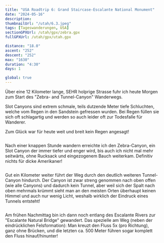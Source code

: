 ```yaml
---
title: "USA Roadtrip 6: Grand Staircase-Escalante National Monument"
date: "2024-05-16"
description:
thumbnailUrl: "/utah/6.3.jpeg"
tags: [Tageswanderungen, USA]
sectionGPXUrl: /utah/gpx/zebra.gpx
fullGPXUrl: /utah/gpx/utah.gpx

distance: "18.0"
ascent: "252"
descent: "252"
max: "1630"
duration: "4:30"
days: 1

global: true
---
```


Über eine 12 Kilometer lange, SEHR holprige Strasse fuhr ich heute Morgen zum Start des "Zebra- and Tunnel-Canyon" Wanderwegs.

Slot Canyons sind extrem schmale, teils dutzende Meter tiefe Schluchten, welche vom Regen in den Sandstein gefressen wurden. Bei Regen füllen sie sich oft schlagartig und werden so auch leider oft zur Todesfalle für Wanderer.

Zum Glück war für heute weit und breit kein Regen angesagt!

<Img
	imageUrl="/utah/6.1.jpeg"
	description="Mein kleiner, blauer Campervan im Vergleich mit einem 'richtigen' Offroad-Camper"
/>

Nach einer knappen Stunde wandern erreichte ich den Zebra-Canyon, ein Slot Canyon der immer tiefer und enger wird, bis auch ich nicht mal mehr seitwärts, ohne Rucksack und eingezogenem Bauch weiterkam. Definitiv nichts für dicke Amerikaner!

<Img
	imageUrl="/utah/6.2.jpeg"
	description="Der Zebra-Canyon an einer Stelle, an der ich noch weitergekommen bin"
/>

Gut ein Kilometer weiter führt der Weg durch den deutlich weiteren Tunnel-Canyon hindurch. Der Canyon ist zwar streng genommen nach oben offen (wie alle Canyons) und dadurch kein Tunnel, aber weil sich der Spalt nach oben mehrmals krümmt sieht man an den meisten Orten überhaupt keinen Himmel und auch nur wenig Licht, weshalb wirklich der Eindruck eines Tunnels entsteht!

<Img imageUrl="/utah/6.3.jpeg" description="Der Tunnel-Canyon" />

Am frühen Nachmittag bin ich dann noch entlang des Escalante Rivers zur "Escalante Natural Bridge" gewandert. Das spezielle am Weg (neben der eindrücklichen Felsformation): Man kreuzt den Fluss 5x (pro Richtung), ganz ohne Brücken, und die letzten ca. 500 Meter führen sogar komplett den Fluss hinauf/hinunter!

<Img imageUrl="/utah/6.4.jpeg" description="Die Escalante Natural Bridge" />
